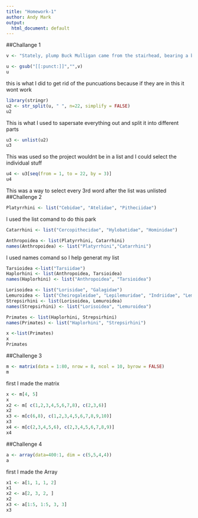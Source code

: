 ```yaml
---
title: "Homework-1"
author: Andy Mark 
output:
  html_document: default
---
```


##Challange 1
```r
v <- "Stately, plump Buck Mulligan came from the stairhead, bearing a bowl of lather on which a mirror and a razor lay crossed"
```

```r
u <- gsub("[[:punct:]]","",v)
u
```
this is what I did to get rid of the puncuations because if they are in this it wont work
```r
library(stringr)
u2 <- str_split(u, " ", n=22, simplify = FALSE) 
u2
```
This is what I used to sapersate everything out and split it into different parts
```r
u3 <- unlist(u2)
u3
```
This was used so the project wouldnt be in a list and I could select the individual stuff
```r
u4 <- u3[seq(from = 1, to = 22, by = 3)] 
u4
```
This was a way to select every 3rd word after the list was unlisted
##Challenge 2
```r
Platyrrhini <- list("Cebidae", "Atelidae", "Pitheciidae")
```
I used the list comand to do this park
```r
Catarrhini <- list("Cercopithecidae", "Hylobatidae", "Hominidae")
```

```r
Anthropoidea <- list(Platyrrhini, Catarrhini)
names(Anthropoidea) <- list("Platyrrhini","Catarrhini")
```
I used names comand so I help generat my list
```r
Tarsioidea <-list("Tarsiidae")
Haplorhini <- list(Anthropoidea, Tarsioidea)
names(Haplorhini) <- list("Anthropoidea", "Tarsioidea")
```

```r
Lorisoidea <- list("Lorisidae", "Galagidae")
Lemuroidea <- list("Cheirogaleidae", "Lepilemuridae", "Indriidae", "Lemuridae", "Daubentoniidae")
Strepsirhini <- list(Lorisoidea, Lemuroidea)
names(Strepsirhini) <- list("Lorisoidea", "Lemuroidea")
```

```r
Primates <- list(Haplorhini, Strepsirhini)
names(Primates) <- list("Haplorhini", "Strepsirhini")
```

```r
x <-list(Primates)
x
Primates
```

##Challenge 3
```r
m <- matrix(data = 1:80, nrow = 8, ncol = 10, byrow = FALSE)
m 
```
first I made the matrix
```r
x <- m[4, 5]
x
x2 <- m[ c(1,2,3,4,5,6,7,8), c(2,3,6)]
x2
x3 <- m[c(6,8), c(1,2,3,4,5,6,7,8,9,10)]
x3
x4 <- m[c(2,3,4,5,6), c(2,3,4,5,6,7,8,9)]
x4
```

##Challenge 4
```r
a <- array(data=400:1, dim = c(5,5,4,4))
a
```
first I made the Array
```r
x1 <- a[1, 1, 1, 2]
x1
x2 <- a[2, 3, 2, ]
x2
x3 <- a[1:5, 1:5, 3, 3]
x3
```







